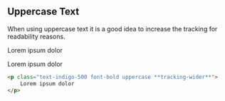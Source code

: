 ## Uppercase Text

When using uppercase text it is a good idea to increase the tracking for readability reasons.

<p class="font-bold text-indigo-500 uppercase">
    Lorem ipsum dolor
</p>

<p class="font-bold tracking-wider text-indigo-500 uppercase">
    Lorem ipsum dolor
</p>

```html
<p class="text-indigo-500 font-bold uppercase **tracking-wider**">
    Lorem ipsum dolor
</p>
```